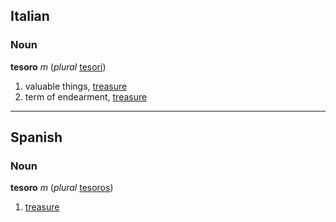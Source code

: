 ==Italian==
===Noun===
'''tesoro''' ''m'' (''plural'' [[tesori]])

# valuable things, [[treasure]]
# term of endearment, [[treasure]]

----
==Spanish==
===Noun===
'''tesoro''' ''m'' (''plural'' [[tesoros]])

#[[treasure]]